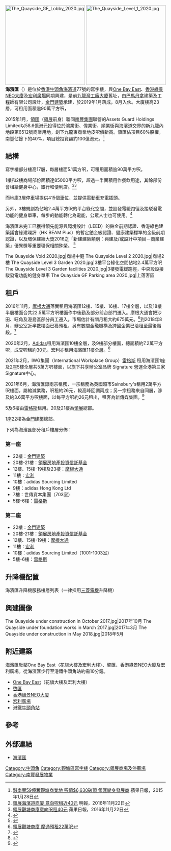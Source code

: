 {{Infobox hk building
| building_name        = 海濱匯<br>The Quayside
| logo                 = 
| image                = The Quayside.jpg
| caption              = 海濱匯
| full_name            = 
| former_names         = 
| native_building_name = 
| alternate_names      = 
| status               = 
| building_type        = 
| architectural_style  = 
| structural_system    = 鋼筋、混凝土
| classification       = [[辦公室|辦公室]]<br>[[商場|商場]]
| location             = {{HK}}[[九龍|九龍]][[牛頭角|牛頭角]][[海濱道|海濱道]]77號
| coordinates          = 
| former               = [[九龍灣工廠大廈|九龍灣工廠大廈]]
| client               = 
| developer            = [[領展房地產投資信託基金|領展房地產投資信託基金]]、[[南豐集團|南豐集團]]
| owner                = 
| operator             = 
| url                  = [https://www.thequayside.com.hk 海濱匯]
| started              = 
| built                = 2019年8月
| inaugurated          = 
| opened               = 
| renovated            = 
| closed               = 
| demolished           = 
| site_area            = 
| site_size            = 
| height               = 
| other_dimensions     = 
| floor_count          = 23層
| total_area           = 
| main_contractor      = 
| construct_cost       = 
| ren_contractor       = 
| ren_cost             = 
| awards               = 領先能源與環境設計（LEED）的鉑金前期認證<br>香港綠色建築議會綠建環評（HK BEAM Plus）的暫定鉑金級認證<br>健康建築標準的金級前期認證<br>環保建築大獎2016之「新建建築類別：興建及/或設計中項目－商業建築」優異獎
| references           = [https://www.thequayside.com.hk/tc/about/sustainable-development/ 海濱匯 - 項目簡介 - 持續發展] 
}}
[[File:The_Quayside_GF_Lobby_2020.jpg|250px]]
[[File:The_Quayside_Level_1_2020.jpg|250px]]
'''海濱匯'''（{{lang-en|'''The Quayside'''}}）是位於[[香港|香港]][[牛頭角|牛頭角]][[海濱道|海濱道]]77號的寫字樓，與[[One_Bay_East|One Bay East]]、[[香港綠景NEO大廈|香港綠景NEO大廈]]及[[宏利廣場|宏利廣場]]同期興建，是前[[九龍灣工廠大廈|九龍灣工廠大廈]]舊址，由[[巴馬丹拿|巴馬丹拿]]建築及工程師有限公司設計，[[金門建築|金門建築]]承建，於2019年1月落成，8月入伙。大廈樓高23層，可租用面積逾90萬平方呎，

2015年1月，[[領匯|領匯]]（[[領展|領展]]前身）聯同[[南豐集團|南豐集團]]聯營的Assets Guard Holdings Limited以58.6億港元投得位於鴻業街、偉業街、順業街與海濱道交界的新九龍內地段第6512號商業用地，創下九龍東商業地皮呎價新高。領匯佔項目60%股權，南豐佔餘下的40%，項目總投資額約100億港元。<ref>[http://hk.apple.nextmedia.com/financeestate/art/20150128/19019323 夥南豐59億奪觀塘商業地 呎價$6,630破頂 領匯變身發展商] {{Wayback|url=http://hk.apple.nextmedia.com/financeestate/art/20150128/19019323 |date=20170410052102 }} 蘋果日報，2015年1月28日</ref>

==結構==
寫字樓部分樓高17層，每層樓面5.1萬方呎，可租用面積逾90萬平方呎。

1樓和2樓商場部份面積達85000平方呎，超過一半面積用作餐飲用途，其餘部份會租給健身中心，銀行和便利店。<ref>[http://news.mingpao.com/pns/dailynews/web_tc/article/20161122/s00004/1479750918821 領展海濱道商廈 意向呎租近40元] {{Wayback|url=http://news.mingpao.com/pns/dailynews/web_tc/article/20161122/s00004/1479750918821 |date=20161122182940 }} 明報，2016年11月22日</ref><ref>[http://hk.apple.nextmedia.com/financeestate/art/20161122/19841708 領展觀塘商廈意向呎租40元] {{Wayback|url=http://hk.apple.nextmedia.com/financeestate/art/20161122/19841708 |date=20161124090143 }} 蘋果日報，2016年11月22日</ref>

而地庫3層停車場提供415個車位，並提供電動車充電插頭。

另外，3樓規劃為佔地2.4萬平方呎的平台綠化空間，並設發電緩跑徑及接駁發電功能的健身單車，每步的動能轉化為電能，公眾人士也可使用。<ref>{{cite web|title=海濱匯|url=http://www.linkreit.com/TC/assets/Pages/The-Quayside.aspx|website=http://www.linkreit.com/TC/assets/Pages/The-Quayside.aspx|access-date=2018-05-03|archive-url=https://web.archive.org/web/20180503180542/http://www.linkreit.com/TC/assets/Pages/The-Quayside.aspx|archive-date=2018-05-03|dead-url=yes}}</ref>

海濱匯未完工已獲得領先能源與環境設計（LEED）的鉑金前期認證、香港綠色建築議會綠建環評（HK BEAM Plus）的暫定鉑金級認證、健康建築標準的金級前期認證，以及環保建築大獎2016之「新建建築類別：興建及/或設計中項目－商業建築」優異獎等重要環保相關殊榮。  <ref>{{cite news|title=海濱匯|url=http://www.linkreit.com/TC/assets/Pages/The-Quayside.aspx|accessdate=http://www.linkreit.com/TC/assets/Pages/The-Quayside.aspx|archive-url=https://web.archive.org/web/20180503180542/http://www.linkreit.com/TC/assets/Pages/The-Quayside.aspx|archive-date=2018-05-03|dead-url=yes}}</ref>

<gallery>
The Quayside Void 2020.jpg|商場中庭
The Quayside Level 2 2020.jpg|商場2樓
The Quayside Level 3 Garden 2020.jpg|3樓平台綠化空間佔地2.4萬平方呎
The Quayside Level 3 Garden facilities 2020.jpg|3樓發電緩跑徑，中央設設接駁發電功能的健身單車
The Quayside GF Parking area 2020.jpg|上落客區
</gallery>
{{stack end}}

==租戶==
2016年11月，[[摩根大通|摩根大通]]落實租用海濱匯12樓、15樓、16樓、17樓全層，以及18樓半層樓面合共22.5萬平方呎樓面作中後勤及部分前台部門遷入。摩根大通會把沙田、旺角及港島區部分員工遷入。市場估計有關月租大約675萬元。<ref>[http://ps.hket.com/content/1540097/%E9%A0%98%E5%B1%95%E8%A7%80%E5%A1%98%E5%95%86%E5%BB%88%20%E6%91%A9%E9%80%9A%E9%A0%90%E7%A7%9F22%E8%90%AC%E5%91%8E/ 領展觀塘商廈 摩通預租22萬呎]</ref>到2018年8月，辦公室近半數樓面已獲預租，另有數間金融機構及跨國企業已洽租至最後階段。<ref>{{cite web |author1=領展 |title=九龍東地標海濱匯平頂 近半辦公樓面獲預租 |url=https://www.linkreit.com/tc/media/news/19?year=2018 |website=https://www.linkreit.com/tc/media/news/19?year=2018 |accessdate=2018-08-30 |archive-date=2018-08-30 |archive-url=https://web.archive.org/web/20180830074110/https://www.linkreit.com/tc/media/news/19?year=2018 |dead-url=no }}</ref>

2020年2月，[[Adidas|Adidas]]租用海濱匯10樓全層，及9樓部分樓面，總面積約7.2萬平方呎，成交呎租約30元。宏利亦租用海濱匯11樓全層。<ref>{{cite web |author1=香港經濟日報 |title=Adidas租觀塘海濱匯7萬呎 呎租30 |url=https://ps.hket.com/article/2555467 |accessdate=2020-02-04 |archive-date=2021-09-13 |archive-url=https://web.archive.org/web/20210913101944/https://ps.hket.com/article/2555467 |dead-url=no }}</ref>

2021年2月，IWG集團（International Workplace Group）[[雷格斯|雷格斯]] 租用海濱匯1座及2座5樓全層共5萬方呎樓面，以旗下共享辦公室品牌 Signature 營運全港第三家Signature中心。

2021年6月，海濱匯錄兩宗租務，一宗租務為英國超市Sainsbury's租用2萬平方呎樓面，屬縮減業務，呎租約26元，較高峰回調兩成；另一宗租務來自同層，涉及約3.6萬平方呎樓面，以每平方呎約26元租出，租客為新傳媒集團。<ref>{{Cite web|title=英超市縮業務 轉租觀塘海濱匯|url=https://propwiser.com.hk/tc/News?month=6&year=2021&day=21|accessdate=2021-07-30|author=|date=2021-06-21|format=|website=博思物業网|language=|archive-date=2021-09-13|archive-url=https://web.archive.org/web/20210913091309/https://propwiser.com.hk/tc/News?month=6&year=2021&day=21|dead-url=no}}</ref>

5及6樓由[[雷格斯|雷格斯]]租用。20及21樓為[[領展房地產投資信託基金|領展]]總部。

1座22樓為[[金門建築|金門建築]]總部。

下列為海濱匯部分租戶樓層分佈：

===第一座===
*22樓：[[金門建築|金門建築]]
*20樓-21樓：[[領展房地產投資信託基金|領展房地產投資信託基金]]
*12樓、15樓-19樓及23樓：[[摩根大通|摩根大通]]
*11樓：[[宏利|宏利]]
*10樓：adidas Sourcing Limited
*9樓：adidas Hong Kong Ltd
*7樓：世傳資本集團（703室）
*5樓-6樓：[[雷格斯|雷格斯]]

===第二座===
*22樓：[[金門建築|金門建築]]
*20樓-21樓：[[領展房地產投資信託基金|領展房地產投資信託基金]]
*12樓、15樓-19樓：[[摩根大通|摩根大通]]
*11樓：[[宏利|宏利]]
*10樓：adidas Sourcing Limited（1001-1003室）
*5樓-6樓：[[雷格斯|雷格斯]]

==升降機配置==
海濱匯升降機服務樓層列表（一律採用[[三菱電機|三菱電機]]升降機）

==興建圖像==
<gallery mode=packed heights=150px style="text-align:left">
The Quayside under construction in October 2017.jpg|2017年10月
The Quayside under foundation works in March 2017.jpg|2017年3月
The Quayside under construction in May 2018.jpg|2018年5月
</gallery>
{{stack end}}

==附近建築==
海濱匯毗鄰One Bay East（花旗大樓及宏利大樓）、啓匯、香港綠景NEO大廈及宏利廣場。從海濱匯步行至港鐵牛頭角站約需10分鐘。
*[[One_Bay_East|One Bay East]]（花旗大樓及宏利大樓）
*[[啓匯|啓匯]]
*[[香港綠景NEO大廈|香港綠景NEO大廈]]
*[[宏利廣場|宏利廣場]]
*港鐵[[牛頭角站|牛頭角站]]

==參考==
{{reflist|2}}
{{noteFoot}}

==外部連結==
*[https://www.thequayside.com.hk 海濱匯] {{Wayback|url=https://www.thequayside.com.hk/ |date=20190902162438 }}

{{領展商場}}
{{南豐集團}}
{{DEFAULTSORT:The Quayside}}
[[Category:牛頭角|Category:牛頭角]]
[[Category:觀塘區寫字樓|Category:觀塘區寫字樓]]
[[Category:領展商場及停車場|Category:領展商場及停車場]]
[[Category:南豐發展物業|Category:南豐發展物業]]